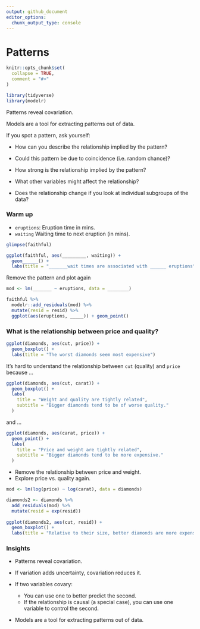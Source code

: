 ```yaml
---
output: github_document
editor_options: 
  chunk_output_type: console
---
```


# Patterns

```r
knitr::opts_chunk$set(
  collapse = TRUE,
  comment = "#>"
)
```

```r
library(tidyverse)
library(modelr)
```

Patterns reveal covariation. 

Models are a tool for extracting patterns out of
data.

If you spot a pattern, ask yourself:

* How can you describe the relationship implied by the pattern?

* Could this pattern be due to coincidence (i.e. random chance)?

* How strong is the relationship implied by the pattern?

* What other variables might affect the relationship?

* Does the relationship change if you look at individual subgroups of the data?

### Warm up

* `eruptions`: Eruption time in mins.
* `waiting` Waiting time to next eruption (in mins).

```r
glimpse(faithful)
```

```r
ggplot(faithful, aes(_________, waiting)) + 
  geom______() +
  labs(title = "_______wait times are associated with ______ eruptions")
```

Remove the pattern and plot again

```r
mod <- lm(_______ ~ eruptions, data = ________)

faithful %>% 
  modelr::add_residuals(mod) %>%
  mutate(resid = resid) %>%
  ggplot(aes(eruptions, _____)) + geom_point()
```

### What is the relationship between price and quality?

```r
ggplot(diamonds, aes(cut, price)) + 
  geom_boxplot() + 
  labs(title = "The worst diamonds seem most expensive")
```

It's hard to understand the relationship between `cut` (quality) and `price`
because ...

```r
ggplot(diamonds, aes(cut, carat)) + 
  geom_boxplot() +
  labs(
    title = "Weight and quality are tightly related",
    subtitle = "Bigger diamonds tend to be of worse quality."
  )
```

and ...

```r
ggplot(diamonds, aes(carat, price)) + 
  geom_point() +
  labs(
    title = "Price and weight are tightly related",
    subtitle = "Bigger diamonds tend to be more expensive."
  )
```

* Remove the relationship between price and weight.
* Explore price vs. quality again.

```r
mod <- lm(log(price) ~ log(carat), data = diamonds)

diamonds2 <- diamonds %>% 
  add_residuals(mod) %>% 
  mutate(resid = exp(resid))
  
ggplot(diamonds2, aes(cut, resid)) + 
  geom_boxplot() +
  labs(title = "Relative to their size, better diamonds are more expensive.")
```

### Insights

* Patterns reveal covariation.

* If variation adds uncertainty, covariation reduces it. 

* If two variables covary:

    * You can use one to better predict the second.
    * If the relationship is causal (a special case), you can use one variable
    to control the second.

* Models are a tool for extracting patterns out of data. 
